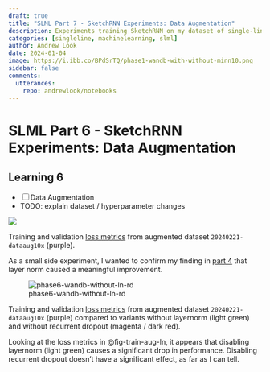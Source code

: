 ```yaml
---
draft: true
title: "SLML Part 7 - SketchRNN Experiments: Data Augmentation"
description: Experiments training SketchRNN on my dataset of single-line drawings.
categories: [singleline, machinelearning, slml]
author: Andrew Look
date: 2024-01-04
image: https://i.ibb.co/BPdSrTQ/phase1-wandb-with-without-minn10.png
sidebar: false
comments:
  utterances:
    repo: andrewlook/notebooks
---
```


# SLML Part 6 - SketchRNN Experiments: Data Augmentation

## Learning 6

- [ ] Data Augmentation
- TODO: explain dataset / hyperparameter changes

:::{#fig-train-aug .column-body-outset}
![](https://i.ibb.co/jbJ7RQF/phase6-wandb-epoch20240221-data-aug.png)

Training and validation [loss metrics](https://wandb.ai/andrewlook/sketchrnn-pytorch/reports/epoch20240221_expanded10x_trainval--Vmlldzo2OTQ1NjUw) from augmented dataset `20240221-dataaug10x` (purple).
:::

As a small side experiment, I wanted to confirm my finding in [part 4](./slml_part4.qmd) that layer norm caused a meaningful improvement.

:::{#fig-train-aug-ln .column-body-outset}
![phase6-wandb-without-ln-rd](https://i.ibb.co/5L7BkNM/phase6-wandb-without-ln-rd.png)

Training and validation [loss metrics](https://wandb.ai/andrewlook/sketchrnn-pytorch/reports/epoch20240221-with-without-layernorm-recurrent-dropout--Vmlldzo2OTQ1NzA0) from augmented dataset `20240221-dataaug10x` (purple) compared to variants without layernorm (light green) and without recurrent dropout (magenta / dark red).
:::

Looking at the loss metrics in @fig-train-aug-ln, it appears that disabling layernorm (light green) causes a significant drop in performance. Disabling recurrent dropout doesn't have a significant effect, as far as I can tell.


<!--
> _If you want to keep reading, check out [part 7](./slml_part7.qmd) of my [SLML](/projects/slml.qmd) series._
-->


<!--

=== Phase 6 - Data Aug ===

* 1to0qyp3: [enchanting-fireworks-40\_\_dataaug10x | sketchrnn-pytorch – Weights & Biases](https://wandb.ai/andrewlook/sketchrnn-pytorch/runs/1to0qyp3?workspace=user-andrewlook)
* 5m3e5ent: [auspicious-dragon-43\_\_dataaug10x\_bestval | sketchrnn-pytorch – Weights & Biases](https://wandb.ai/andrewlook/sketchrnn-pytorch/runs/5m3e5ent?workspace=user-andrewlook)
	* note: identical hyperparams, but I had the model set up to save every 100 epochs. Since the much larger augmented dataset had longer epochs, the point of overfitting came around epoch
	* ![phase6-wandb-overfitting-point](https://i.ibb.co/bKkFsG6/phase6-wandb-overfitting-point.png)
-->